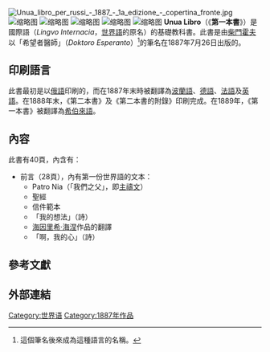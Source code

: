 {{unreferenced|time=2020-03-28T01:51:05+00:00}}
{{Esperanto|expanded=History}}
[[File:Unua_libro_per_russi_-_1887_-_1a_edizione_-_copertina_fronte.jpg|thumb]]
[[File:Unua_libro_per_russi_-_1887_-_1a_edizione_-_frontespizio.jpg|缩略图]]
[[File:Unua_libro_per_russi_-_1887_-_1a_edizione_-_introduzione.jpg|缩略图]]
[[File:Unua_libro_per_russi_-_1887_-_1a_edizione_-_pagina_23.jpg|缩略图]]
[[File:Unua_libro_per_russi_-_1887_-_1a_edizione_-_dizionario.jpg|缩略图]]
[[File:Unua_libro_per_russi_-_1887_-_1a_edizione_-_copertina_retro.jpg|缩略图]]
'''Unua Libro'''（《'''第一本書'''》）是國際語（''Lingvo Internacia''，[[世界語|世界語]]的原名）的基礎教科書。此書是由[[柴門霍夫|柴門霍夫]]以「希望者醫師」（''Doktoro Esperanto''）<ref name="Esperanto">這個筆名後來成為這種語言的名稱。</ref>的筆名在1887年7月26日出版的。
{{clearleft}}

== 印刷語言 ==
此書最初是以[[俄語|俄語]]印刷的，而在1887年末時被翻譯為[[波蘭語|波蘭語]]、[[德語|德語]]、[[法語|法語]]及[[英語|英語]]。在1888年末，《第二本書》及《第二本書的附錄》印刷完成。在1889年，《第一本書》被翻譯為[[希伯來語|希伯來語]]。

== 內容 ==
此書有40頁，內含有：

* 前言（28頁），內有第一份世界語的文本：
** Patro Nia（「我們之父」，即[[主禱文|主禱文]]）
** 聖經
** 信件範本
** 「我的想法」（詩）
** [[海因里希·海涅|海因里希·海涅]]作品的翻譯
** 「啊，我的心」（詩）

== 參考文獻 ==

{{reflist}}

== 外部連結 ==
{{Commonscat-inline|La Unua Libro}}

[[Category:世界语|Category:世界语]]
[[Category:1887年作品|Category:1887年作品]]